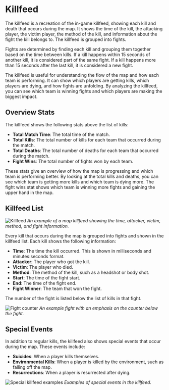 
# Killfeed

The killfeed is a recreation of the in-game killfeed, showing each
kill and death that occurs during the map. It shows the time of the
kill, the attacking player, the victim player, the method of the kill,
and information about the fight the kill belongs to. The killfeed is
grouped into fights. 

<Callout type="info">
    Fights are determined by finding each kill and
    grouping them together based on the time between kills. If a kill happens within
    15 seconds of another kill, it is considered part of the same fight. If a kill
    happens more than 15 seconds after the last kill, it is considered a new fight.
</Callout>

The killfeed is useful for understanding the flow of the map and
how each team is performing. It can show which players are getting
kills, which players are dying, and how fights are unfolding. By
analyzing the killfeed, you can see which team is winning fights 
and which players are making the biggest impact.

## Overview Stats

The killfeed shows the following stats above the list of kills:

- **Total Match Time**: The total time of the match.
- **Total Kills**: The total number of kills for each team that occurred during the match.
- **Total Deaths**: The total number of deaths for each team that occurred during the match.
- **Fight Wins**: The total number of fights won by each team.

These stats give an overview of how the map is progressing and
which team is performing better. By looking at the total kills and
deaths, you can see which team is getting more kills and which team
is dying more. The fight wins stat shows which team is winning more
fights and gaining the upper hand in the map.

## Killfeed List

![Killfeed](/maps/killfeed.png)
*An example of a map killfeed showing the time, attacker, victim, method, and fight information.*

Every kill that occurs during the map is grouped into fights and shown
in the killfeed list. Each kill shows the following information:

- **Time**: The time the kill occurred. This is shown in milliseconds and minutes:seconds format.
- **Attacker**: The player who got the kill.
- **Victim**: The player who died.
- **Method**: The method of the kill, such as a headshot or body shot.
- **Start**: The time of the fight start.
- **End**: The time of the fight end.
- **Fight Winner**: The team that won the fight.

The number of the fight is listed below the list of kills in that fight.

![Fight counter](/maps/fight-counter.png)
*An example fight with an emphasis on the counter below the fight.*

## Special Events

In addition to regular kills, the killfeed also shows special events
that occur during the map. These events include:

- **Suicides**: When a player kills themselves.
- **Environmental Kills**: When a player is killed by the environment, such as falling off the map.
- **Resurrections**: When a player is resurrected after dying.

![Special killfeed examples](/maps/special-killfeed-examples.png)
*Examples of special events in the killfeed.*
